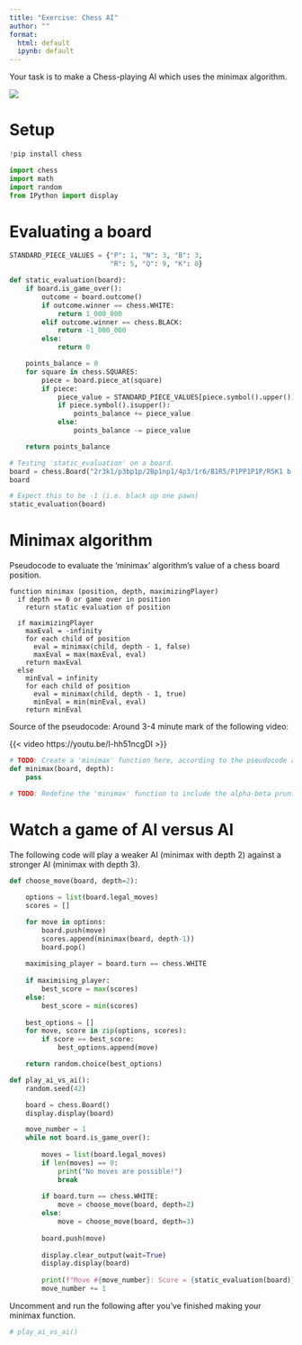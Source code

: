 ```yaml
---
title: "Exercise: Chess AI"
author: ""
format:
  html: default
  ipynb: default
---
```


Your task is to make a Chess-playing AI which uses the minimax algorithm.

![](AdobeStock_678195428.jpeg)

# Setup

```python
!pip install chess
```

```python
import chess
import math
import random
from IPython import display
```

# Evaluating a board

```python
STANDARD_PIECE_VALUES = {"P": 1, "N": 3, "B": 3,
                         "R": 5, "Q": 9, "K": 0}

def static_evaluation(board):
    if board.is_game_over():
        outcome = board.outcome()
        if outcome.winner == chess.WHITE:
            return 1_000_000
        elif outcome.winner == chess.BLACK:
            return -1_000_000
        else:
            return 0

    points_balance = 0
    for square in chess.SQUARES:
        piece = board.piece_at(square)
        if piece:
            piece_value = STANDARD_PIECE_VALUES[piece.symbol().upper()]
            if piece.symbol().isupper():
                points_balance += piece_value
            else:
                points_balance -= piece_value

    return points_balance
```

```python
# Testing 'static_evaluation' on a board.
board = chess.Board("2r3k1/p3bp1p/2Bp1np1/4p3/1r6/B1R5/P1PP1P1P/R5K1 b - - 0 1")
board
```

```python
# Expect this to be -1 (i.e. black up one pawn)
static_evaluation(board)
```

# Minimax algorithm

Pseudocode to evaluate the 'minimax' algorithm's value of a chess board position.

```
function minimax (position, depth, maximizingPlayer)
  if depth == 0 or game over in position
    return static evaluation of position

  if maximizingPlayer
    maxEval = -infinity
    for each child of position
      eval = minimax(child, depth - 1, false)
      maxEval = max(maxEval, eval)
    return maxEval
  else
    minEval = infinity
    for each child of position
      eval = minimax(child, depth - 1, true)
      minEval = min(minEval, eval)
    return minEval
```

Source of the pseudocode: Around 3-4 minute mark of the following video:

{{< video https://youtu.be/l-hh51ncgDI >}}

```python
# TODO: Create a 'minimax' function here, according to the pseudocode above.
def minimax(board, depth):
    pass
```

```python
# TODO: Redefine the 'minimax' function to include the alpha-beta pruning extension.
```

# Watch a game of AI versus AI

The following code will play a weaker AI (minimax with depth 2) against a stronger AI (minimax with depth 3).

```python
def choose_move(board, depth=2):
  
    options = list(board.legal_moves)
    scores = []

    for move in options:
        board.push(move)
        scores.append(minimax(board, depth-1))
        board.pop()
        
    maximising_player = board.turn == chess.WHITE
  
    if maximising_player:
        best_score = max(scores)
    else:
        best_score = min(scores)
    
    best_options = []
    for move, score in zip(options, scores):
        if score == best_score:
            best_options.append(move)

    return random.choice(best_options)
```

```python
def play_ai_vs_ai():
    random.seed(42)

    board = chess.Board()
    display.display(board)

    move_number = 1
    while not board.is_game_over():
        
        moves = list(board.legal_moves)
        if len(moves) == 0:
            print("No moves are possible!")
            break
        
        if board.turn == chess.WHITE:
            move = choose_move(board, depth=2)
        else:
            move = choose_move(board, depth=3)
            
        board.push(move)
        
        display.clear_output(wait=True)
        display.display(board)
                  
        print(f"Move #{move_number}: Score = {static_evaluation(board)}")
        move_number += 1
```

Uncomment and run the following after you've finished making your minimax function.

```python
# play_ai_vs_ai()
```